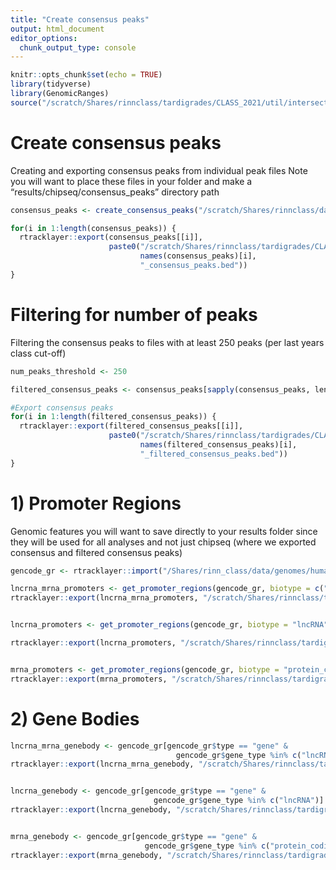 ```yaml
---
title: "Create consensus peaks"
output: html_document
editor_options: 
  chunk_output_type: console
---
```


```r
knitr::opts_chunk$set(echo = TRUE)
library(tidyverse)
library(GenomicRanges)
source("/scratch/Shares/rinnclass/tardigrades/CLASS_2021/util/intersect_functions.R")
```
# Create consensus peaks
Creating and exporting consensus peaks from individual peak files
Note you will want to place these files in your folder and make a "results/chipseq/consensus_peaks" directory path

```r

consensus_peaks <- create_consensus_peaks("/scratch/Shares/rinnclass/data/peaks")

for(i in 1:length(consensus_peaks)) {
  rtracklayer::export(consensus_peaks[[i]], 
                      paste0("/scratch/Shares/rinnclass/tardigrades/CLASS_2021/analysis/00_consensus_peaks/results/consensus_peaks/", 
                             names(consensus_peaks)[i], 
                             "_consensus_peaks.bed"))
}

```
# Filtering for number of peaks 

Filtering the consensus peaks to files with at least 250 peaks (per last years class cut-off)

```r

num_peaks_threshold <- 250

filtered_consensus_peaks <- consensus_peaks[sapply(consensus_peaks, length) > num_peaks_threshold]

#Export consensus peaks
for(i in 1:length(filtered_consensus_peaks)) {
  rtracklayer::export(filtered_consensus_peaks[[i]], 
                      paste0("/scratch/Shares/rinnclass/tardigrades/CLASS_2021/analysis/00_consensus_peaks/results/filtered_consensus/", 
                             names(filtered_consensus_peaks)[i], 
                             "_filtered_consensus_peaks.bed"))
}


```
# 1) Promoter Regions

Genomic features you will want to save directly to your results folder since they will be used for all analyses and not just chipseq (where we exported consensus and filtered consensus peaks)

```r
gencode_gr <- rtracklayer::import("/Shares/rinn_class/data/genomes/human/gencode/v32/gencode.v32.annotation.gtf")

lncrna_mrna_promoters <- get_promoter_regions(gencode_gr, biotype = c("lncRNA", "protein_coding"))
rtracklayer::export(lncrna_mrna_promoters, "/scratch/Shares/rinnclass/tardigrades/CLASS_2021/analysis/00_consensus_peaks/results/promoters/lncrna_mrna_promoters.gtf")


lncrna_promoters <- get_promoter_regions(gencode_gr, biotype = "lncRNA")

rtracklayer::export(lncrna_promoters, "/scratch/Shares/rinnclass/tardigrades/CLASS_2021/analysis/00_consensus_peaks/results/promoters/lncrna_promoters.gtf")


mrna_promoters <- get_promoter_regions(gencode_gr, biotype = "protein_coding")
rtracklayer::export(mrna_promoters, "/scratch/Shares/rinnclass/tardigrades/CLASS_2021/analysis/00_consensus_peaks/results/promoters/mrna_promoters.gtf")

```


# 2) Gene Bodies

```r
lncrna_mrna_genebody <- gencode_gr[gencode_gr$type == "gene" & 
                                     gencode_gr$gene_type %in% c("lncRNA", "protein_coding")]
rtracklayer::export(lncrna_mrna_genebody, "/scratch/Shares/rinnclass/tardigrades/CLASS_2021/analysis/00_consensus_peaks/results/genebody/lncrna_mrna_genebody.gtf")


lncrna_genebody <- gencode_gr[gencode_gr$type == "gene" & 
                                gencode_gr$gene_type %in% c("lncRNA")]
rtracklayer::export(lncrna_genebody, "/scratch/Shares/rinnclass/tardigrades/CLASS_2021/analysis/00_consensus_peaks/results/genebody/lncrna_genebody.gtf")


mrna_genebody <- gencode_gr[gencode_gr$type == "gene" & 
                              gencode_gr$gene_type %in% c("protein_coding")]
rtracklayer::export(mrna_genebody, "/scratch/Shares/rinnclass/tardigrades/CLASS_2021/analysis/00_consensus_peaks/results/genebody/mrna_genebody.gtf")

```




